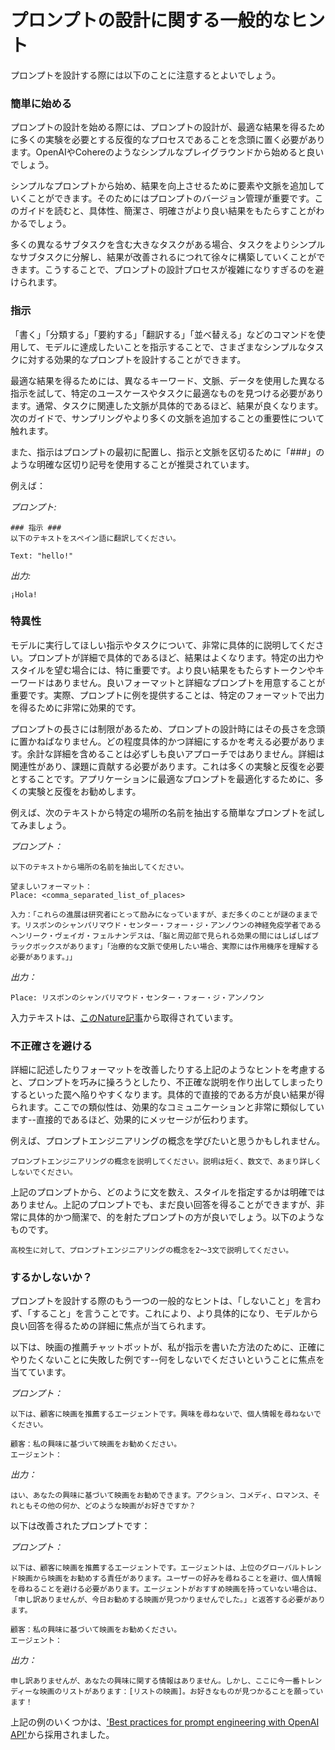 # プロンプトの設計に関する一般的なヒント

プロンプトを設計する際には以下のことに注意するとよいでしょう。

### 簡単に始める
プロンプトの設計を始める際には、プロンプトの設計が、最適な結果を得るために多くの実験を必要とする反復的なプロセスであることを念頭に置く必要があります。OpenAIやCohereのようなシンプルなプレイグラウンドから始めると良いでしょう。

シンプルなプロンプトから始め、結果を向上させるために要素や文脈を追加していくことができます。そのためにはプロンプトのバージョン管理が重要です。このガイドを読むと、具体性、簡潔さ、明確さがより良い結果をもたらすことがわかるでしょう。

多くの異なるサブタスクを含む大きなタスクがある場合、タスクをよりシンプルなサブタスクに分解し、結果が改善されるにつれて徐々に構築していくことができます。こうすることで、プロンプトの設計プロセスが複雑になりすぎるのを避けられます。

### 指示
「書く」「分類する」「要約する」「翻訳する」「並べ替える」などのコマンドを使用して、モデルに達成したいことを指示することで、さまざまなシンプルなタスクに対する効果的なプロンプトを設計することができます。

最適な結果を得るためには、異なるキーワード、文脈、データを使用した異なる指示を試して、特定のユースケースやタスクに最適なものを見つける必要があります。通常、タスクに関連した文脈が具体的であるほど、結果が良くなります。次のガイドで、サンプリングやより多くの文脈を追加することの重要性について触れます。

また、指示はプロンプトの最初に配置し、指示と文脈を区切るために「###」のような明確な区切り記号を使用することが推奨されています。

例えば：

*プロンプト:*
```
### 指示 ###
以下のテキストをスペイン語に翻訳してください。

Text: "hello!"
```

*出力:*
```
¡Hola!
```
### 特異性
モデルに実行してほしい指示やタスクについて、非常に具体的に説明してください。プロンプトが詳細で具体的であるほど、結果はよくなります。特定の出力やスタイルを望む場合には、特に重要です。より良い結果をもたらすトークンやキーワードはありません。良いフォーマットと詳細なプロンプトを用意することが重要です。実際、プロンプトに例を提供することは、特定のフォーマットで出力を得るために非常に効果的です。

プロンプトの長さには制限があるため、プロンプトの設計時にはその長さを念頭に置かねばなりません。どの程度具体的かつ詳細にするかを考える必要があります。余計な詳細を含めることは必ずしも良いアプローチではありません。詳細は関連性があり、課題に貢献する必要があります。これは多くの実験と反復を必要とすることです。アプリケーションに最適なプロンプトを最適化するために、多くの実験と反復をお勧めします。

例えば、次のテキストから特定の場所の名前を抽出する簡単なプロンプトを試してみましょう。

*プロンプト：*
```
以下のテキストから場所の名前を抽出してください。

望ましいフォーマット：
Place: <comma_separated_list_of_places>

入力：「これらの進展は研究者にとって励みになっていますが、まだ多くのことが謎のままです。リスボンのシャンパリマウド・センター・フォー・ジ・アンノウンの神経免疫学者であるヘンリーク・ヴェイガ・フェルナンデスは、「脳と周辺部で見られる効果の間にはしばしばブラックボックスがあります」「治療的な文脈で使用したい場合、実際には作用機序を理解する必要があります。」」

```

*出力：*
```
Place: リスボンのシャンパリマウド・センター・フォー・ジ・アンノウン
```

入力テキストは、[このNature記事](https://www.nature.com/articles/d41586-023-00509-z)から取得されています。

### 不正確さを避ける

詳細に記述したりフォーマットを改善したりする上記のようなヒントを考慮すると、プロンプトを巧みに操ろうとしたり、不正確な説明を作り出してしまったりするといった罠へ陥りやすくなります。具体的で直接的である方が良い結果が得られます。ここでの類似性は、効果的なコミュニケーションと非常に類似しています--直接的であるほど、効果的にメッセージが伝わります。

例えば、プロンプトエンジニアリングの概念を学びたいと思うかもしれません。

```
プロンプトエンジニアリングの概念を説明してください。説明は短く、数文で、あまり詳しくしないでください。
```

上記のプロンプトから、どのように文を数え、スタイルを指定するかは明確ではありません。上記のプロンプトでも、まだ良い回答を得ることができますが、非常に具体的かつ簡潔で、的を射たプロンプトの方が良いでしょう。以下のようなものです。

```
高校生に対して、プロンプトエンジニアリングの概念を2〜3文で説明してください。
```

### するかしないか？
プロンプトを設計する際のもう一つの一般的なヒントは、「しないこと」を言わず、「すること」を言うことです。これにより、より具体的になり、モデルから良い回答を得るための詳細に焦点が当てられます。

以下は、映画の推薦チャットボットが、私が指示を書いた方法のために、正確にやりたくないことに失敗した例です--何をしないでくださいということに焦点を当てています。

*プロンプト：*
```
以下は、顧客に映画を推薦するエージェントです。興味を尋ねないで、個人情報を尋ねないでください。

顧客：私の興味に基づいて映画をお勧めください。
エージェント：
```

*出力：*
```
はい、あなたの興味に基づいて映画をお勧めできます。アクション、コメディ、ロマンス、それともその他の何か、どのような映画がお好きですか？
```

以下は改善されたプロンプトです：

*プロンプト：*
```
以下は、顧客に映画を推薦するエージェントです。エージェントは、上位のグローバルトレンド映画から映画をお勧めする責任があります。ユーザーの好みを尋ねることを避け、個人情報を尋ねることを避ける必要があります。エージェントがおすすめ映画を持っていない場合は、「申し訳ありませんが、今日お勧めする映画が見つかりませんでした。」と返答する必要があります。

顧客：私の興味に基づいて映画をお勧めください。
エージェント：
```

*出力：*
```
申し訳ありませんが、あなたの興味に関する情報はありません。しかし、ここに今一番トレンディーな映画のリストがあります：[リストの映画]。お好きなものが見つかることを願っています！
```

上記の例のいくつかは、['Best practices for prompt engineering with OpenAI API'](https://help.openai.com/en/articles/6654000-best-practices-for-prompt-engineering-with-openai-api)から採用されました。